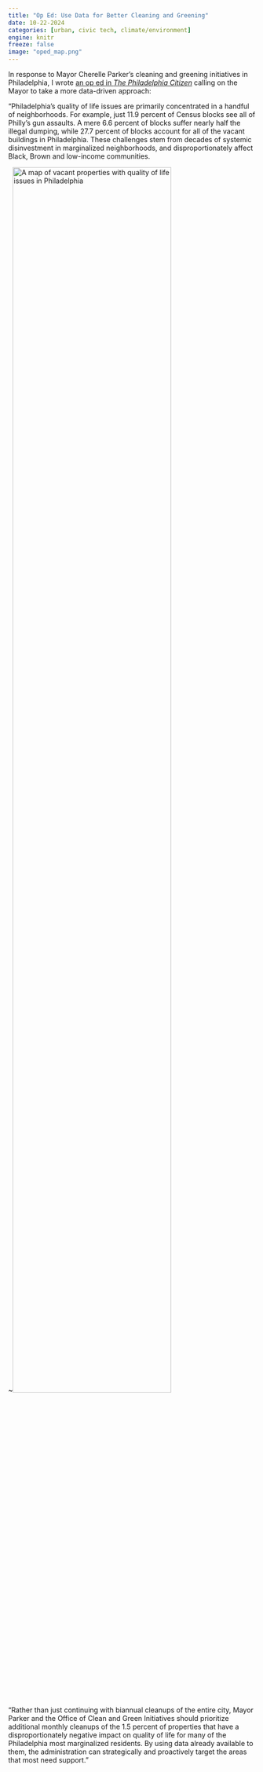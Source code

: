 ```yaml
---
title: "Op Ed: Use Data for Better Cleaning and Greening"
date: 10-22-2024
categories: [urban, civic tech, climate/environment]
engine: knitr
freeze: false
image: "oped_map.png"
---
```


In response to Mayor Cherelle Parker's cleaning and greening initiatives in Philadelphia, I wrote [an op ed in *The Philadelphia Citizen*](https://thephiladelphiacitizen.org/guest-commentary-clean-and-green-philly-where-its-most-needed/) calling on the Mayor to take a more data-driven approach:

:::: {layout="[ 40, 60 ]"}

::: {#first-column}
"Philadelphia’s quality of life issues are primarily concentrated in a handful of neighborhoods. For example, just 11.9 percent of Census blocks see all of Philly’s gun assaults. A mere 6.6 percent of blocks suffer nearly half the illegal dumping, while 27.7 percent of blocks account for all of the vacant buildings in Philadelphia. These challenges stem from decades of systemic disinvestment in marginalized neighborhoods, and disproportionately affect Black, Brown and low-income communities.
:::

::: {#second-column}
~![A map of vacant properties with quality of life issues in Philadelphia](oped_map.png){width=80%}
:::

::::

"Rather than just continuing with biannual cleanups of the entire city, Mayor Parker and the Office of Clean and Green Initiatives should prioritize additional monthly cleanups of the 1.5 percent of properties that have a disproportionately negative impact on quality of life for many of the Philadelphia most marginalized residents. By using data already available to them, the administration can strategically and proactively target the areas that most need support."





